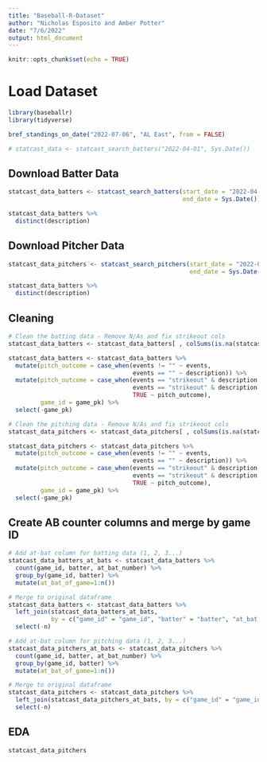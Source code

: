```yaml
---
title: "Baseball-R-Dataset"
author: "Nicholas Esposito and Amber Potter"
date: "7/6/2022"
output: html_document
---
```


```r
knitr::opts_chunk$set(echo = TRUE)
```

# Load Dataset

```r
library(baseballr)
library(tidyverse)

bref_standings_on_date("2022-07-06", "AL East", from = FALSE)

# statcast_data <- statcast_search_batters("2022-04-01", Sys.Date())
```
## Download Batter Data

```r
statcast_data_batters <- statcast_search_batters(start_date = "2022-04-01", 
                                                 end_date = Sys.Date())

statcast_data_batters %>%
  distinct(description)
```

## Download Pitcher Data

```r
statcast_data_pitchers <- statcast_search_pitchers(start_date = "2022-04-01",
                                                   end_date = Sys.Date())

statcast_data_batters %>%
  distinct(description)
```


## Cleaning

```r
# Clean the batting data - Remove N/As and fix strikeout cols
statcast_data_batters <- statcast_data_batters[ , colSums(is.na(statcast_data_batters)) < nrow(statcast_data_batters)]

statcast_data_batters <- statcast_data_batters %>%
  mutate(pitch_outcome = case_when(events != "" ~ events,
                                   events == "" ~ description)) %>%
  mutate(pitch_outcome = case_when(events == "strikeout" & description == "swinging_strike" ~ "strikeout_swinging",
                                   events == "strikeout" & description == "called_strike" ~ "strikeout_called",
                                   TRUE ~ pitch_outcome),
         game_id = game_pk) %>%
  select(-game_pk)

# Clean the pitching data - Remove N/As and fix strikeout cols
statcast_data_pitchers <- statcast_data_pitchers[ , colSums(is.na(statcast_data_pitchers)) < nrow(statcast_data_pitchers)]

statcast_data_pitchers <- statcast_data_pitchers %>%
  mutate(pitch_outcome = case_when(events != "" ~ events,
                                   events == "" ~ description)) %>%
  mutate(pitch_outcome = case_when(events == "strikeout" & description == "swinging_strike" ~ "strikeout_swinging",
                                   events == "strikeout" & description == "called_strike" ~ "strikeout_called",
                                   TRUE ~ pitch_outcome),
         game_id = game_pk) %>%
  select(-game_pk)
```

## Create AB counter columns and merge by game ID

```r
# Add at-bat column for batting data (1, 2, 3...)
statcast_data_batters_at_bats <- statcast_data_batters %>%
  count(game_id, batter, at_bat_number) %>%
  group_by(game_id, batter) %>%
  mutate(at_bat_of_game=1:n()) 

# Merge to original dataframe
statcast_data_batters <- statcast_data_batters %>%
  left_join(statcast_data_batters_at_bats, 
            by = c("game_id" = "game_id", "batter" = "batter", "at_bat_number" = "at_bat_number")) %>%
  select(-n)

# Add at-bat column for pitching data (1, 2, 3...)
statcast_data_pitchers_at_bats <- statcast_data_pitchers %>%
  count(game_id, batter, at_bat_number) %>%
  group_by(game_id, batter) %>%
  mutate(at_bat_of_game=1:n()) 

# Merge to original dataframe
statcast_data_pitchers <- statcast_data_pitchers %>%
  left_join(statcast_data_pitchers_at_bats, by = c("game_id" = "game_id", "batter" = "batter", "at_bat_number" = "at_bat_number"))  %>%
  select(-n)
```

## EDA

```r
statcast_data_pitchers
```

